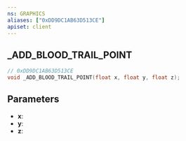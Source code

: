 ```yaml
---
ns: GRAPHICS
aliases: ["0xDD9DC1AB63D513CE"]
apiset: client
---
```

## _ADD_BLOOD_TRAIL_POINT

```c
// 0xDD9DC1AB63D513CE
void _ADD_BLOOD_TRAIL_POINT(float x, float y, float z);
```


## Parameters
* **x**:
* **y**:
* **z**: